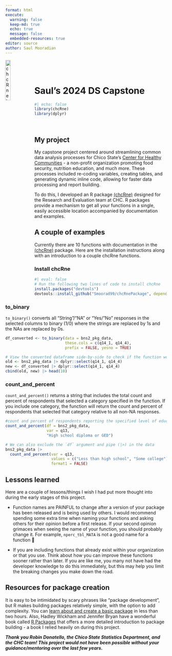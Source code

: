---
format: html
execute:
  warning: false
  keep-md: true
  echo: true
  message: false
  embedded-resources: true
editor: source
author: Saul Mooradian
---

<img src="chcRne package hex.png" alt="chcRne logo" style="width: 18%; float: left;"/>

<hr style="height:40px; visibility:hidden;" />

# Saul's 2024 DS Capstone

```{r}
#| echo: false
library(chcRne)
library(dplyr)
```

<br/>

## My project

My capstone project centered around streamlining common data analysis processes for Chico State’s [Center for Healthy Communities](https://chcchicostate.org/) - a non-profit organization promoting food security, nutrition education, and much more. These processes included re-coding variables, creating tables, and generating dynamic inline code, allowing for faster data processing and report building.

To do this, I developed an R package [(chcRne)](https://smoorad99.github.io/chcRnePackage/index.html) designed for the Research and Evaluation team at CHC. R packages provide a mechanism to get all your functions in a single, easily accessible location accompanied by documentation and examples. 

## A couple of examples

Currently there are 10 functions with documentation in the [(chcRne)](https://smoorad99.github.io/chcRnePackage/index.html) package. Here are the installation instructions along with an introduction to a couple chcRne functions.

::: {.panel-tabset}

### Install chcRne

```{r}
#| eval: false
# Run the following two lines of code to install chcRne
install.packages("devtools") 
devtools::install_github("Smoorad99/chcRnePackage", dependencies = TRUE)
```

### to_binary
`to_binary()` converts all "String"/"NA" or "Yes/"No" responses in the selected columns to binary (1/0) where the strings are replaced by 1s and the NAs are replaced by 0s.

```{r}
df_converted <- to_binary(data = bns2_pkg_data, 
                          these.cols = c(q14_1, q14_4), 
                          prefix = FALSE, yesno = TRUE)

# View the converted dataframe side-by-side to check if the function worked
old <- bns2_pkg_data |> dplyr::select(q14_1, q14_4)
new <- df_converted |> dplyr::select(q14_1, q14_4)
cbind(old, new) |> head(10)
```

### count_and_percent
`count_and_percent()` returns a string that includes the total count and percent of respondents that selected a category specified in the function. If you include one category, the function will return the count and percent of respondents that selected that category relative to all non-NA responses.

```{r}
#count and percent of respondents reporting the specified level of education
count_and_percent(df = bns2_pkg_data, 
                  var = q13, 
                  "High school diploma or GED")

# We can also exclude the `df` argument and pipe (|>) in the data
bns2_pkg_data |> 
  count_and_percent(var = q13, 
                    values = c("Less than high school", "Some college"),
                    format1 = FALSE)
```


:::

## Lessons learned

Here are a couple of lessons/things I wish I had put more thought into during the early stages of this project.

-   Function names are PAINFUL to change after a version of your package has been released and is being used by others. I would recommend spending some extra time when naming your functions and asking others for their opinion before a first release. If your second opinion grimaces when seeing the name of your function, you should probably change it. For example, `nperc_tbl_MATA` is not a good name for a function 😬

-   If you are including functions that already exist within your organization or that you use. Think about how you can improve these functions sooner rather than later. If you are like me, you many not have had the developer knowledge to do this immediately, but this may help you limit the breaking changes you make down the road.


## Resources for package creation

It is easy to be intimidated by scary phrases like "package development", but R makes building packages relatively simple, with the option to add complexity. You can [learn about and create a basic package](https://www.youtube.com/watch?v=EpTkT6Rkgbs&t=2224s) in less than two hours. Also, Hadley Wickham and Jennifer Bryan have a wonderful book called [R Packages](https://r-pkgs.org/) that offers a more detailed introduction to package building - a book I relied heavily on during this project.



***Thank you Robin Donatello, the Chico State Statistics Department, and the CHC team! This project would not have been possible without your guidance/mentoring over the last few years.***

